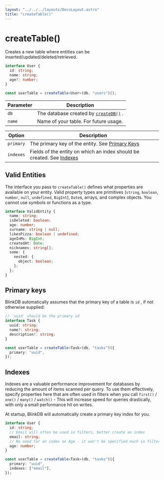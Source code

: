 ```yaml
---
layout: "../../../layouts/DocsLayout.astro"
title: "createTable()"
---
```


# createTable()

Creates a new table where entities can be inserted/updated/deleted/retrieved.

```ts
interface User {
  id: string;
  name: string;
  age?: number;
}

const userTable = createTable<User>(db, "users")();
```

| Parameter | Description                                                        |
| --------- | ------------------------------------------------------------------ |
| `db`      | The database created by [`createDB()`](/docs/reference/createDB) . |
| `name`    | Name of your table. For future usage.                              |

| Option    | Description                                                                       |
| --------- | --------------------------------------------------------------------------------- |
| `primary` | The primary key of the entity. See [Primary Keys](#primary-keys)                  |
| `indexes` | Fields of the entity on which an index should be created. See [Indexes](#indexes) |

## Valid Entities

The interface you pass to `createTable()` defines what properties are available on your entity.
Valid property types are primitives (`string`, `boolean`, `number`, `null`, `undefined`, `BigInt`), `Date`s,
arrays, and complex objects. You cannot use symbols or functions as a type.

```ts
interface ValidEntity {
  name: string;
  isDeleted: boolean;
  age: number;
  surname: string | null;
  likesPizza: boolean | undefined;
  ageInMs: BigInt;
  createdAt: Date;
  nicknames: string[];
  some: {
    nested: {
      object: boolean;
    };
  };
}
```

## Primary keys

BlinkDB automatically assumes that the primary key of a table is `id` , if not otherwise supplied:

```ts
// `uuid` should be the primary id
interface Task {
  uuid: string;
  name?: string;
  description?: string;
}

const userTable = createTable<Task>(db, "tasks")({
  primary: "uuid",
});
```

## Indexes

Indexes are a valuable performance improvement for databases by reducing the amount of items scanned per query.
To use them effectively, specify properties here that are often used in filters when you call `first()` / `one()` / `many()` / `watch()` -
This will increase speed for queries drastically, with only a small performance hit on writes.

At startup, BlinkDB will automatically create a primary key index for you.

```ts
interface User {
  id: string;
  // Email will often be used in filters, better create an index
  email: string;
  // No need for an index on Age - it won't be specified much in filters
  age: number;
}

const userTable = createTable<Task>(db, "tasks")({
  primary: "uuid",
  indexes: ["email"],
});
```
